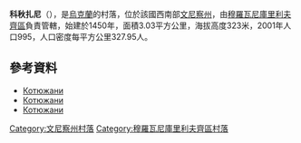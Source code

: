 {{coord|48|46|26|N|27|42|9|E|scale:30000|display=title}}

'''科秋扎尼'''（{{lang-uk|Котюжани}}），是[[烏克蘭|烏克蘭]]的村落，位於該國西南部[[文尼察州|文尼察州]]，由[[穆羅瓦尼庫里利夫齊區|穆羅瓦尼庫里利夫齊區]]負責管轄，始建於1450年，面積3.03平方公里，海拔高度323米，2001年人口995，人口密度每平方公里327.95人。

==參考資料==
* [http://ukraine.kingdom.kiev.ua/region/01/kotyuzhany.php Котюжани] {{Wayback|url=http://ukraine.kingdom.kiev.ua/region/01/kotyuzhany.php |date=20210116055033 }}
* [http://www.mskifa.narod.ru/kotyganu.html Котюжани] {{Wayback|url=http://www.mskifa.narod.ru/kotyganu.html |date=20200113063946 }}
* [http://www.liveinternet.ru/users/simply_the_grey/post106991780/ Котюжани] {{Wayback|url=http://www.liveinternet.ru/users/simply_the_grey/post106991780/ |date=20090911001514 }}

[[Category:文尼察州村落|Category:文尼察州村落]]
[[Category:穆羅瓦尼庫里利夫齊區村落|Category:穆羅瓦尼庫里利夫齊區村落]]


{{Vinnytsia-geo-stub}}